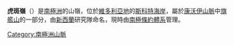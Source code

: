 {{coord|76|42|S|161|30|E|display=title}}

'''虎斑嶺'''（{{lang-en|Tigerstripe Ridge}}）是[[南極洲|南極洲]]的山嶺，位於[[維多利亞地|維多利亞地]]的[[斯科特海岸|斯科特海岸]]，屬於[[康沃伊山脈|康沃伊山脈]]中[[旗艦山|旗艦山]]的一部分，由[[新西蘭|新西蘭]]研究隊命名，現時由[[南極條約體系|南極條約體系]]管理。

{{DEFAULTSORT:Tigerstripe Ridge}}
[[Category:南極洲山脈|Category:南極洲山脈]]


{{ScottCoast-geo-stub}}